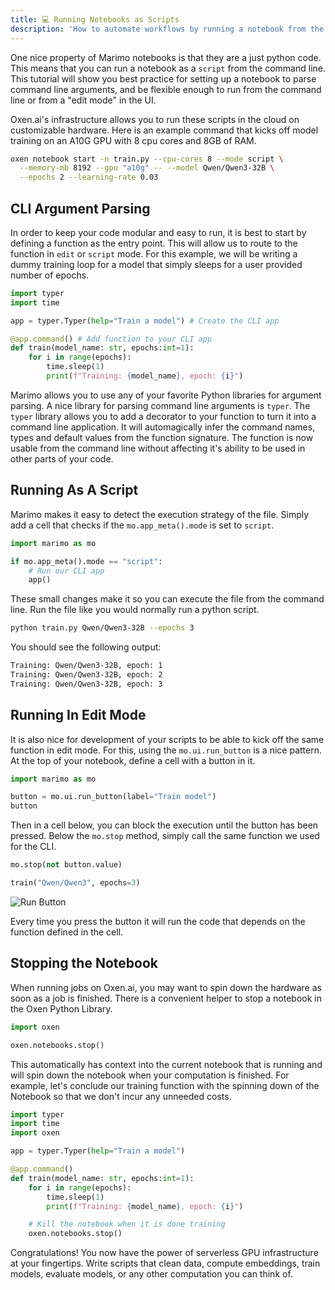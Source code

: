 ```yaml
---
title: 💻 Running Notebooks as Scripts
description: 'How to automate workflows by running a notebook from the command line.'
---
```


One nice property of Marimo notebooks is that they are a just python code. This means that you can run a notebook as a `script` from the command line. This tutorial will show you best practice for setting up a notebook to parse command line arguments, and be flexible enough to run from the command line or from a "edit mode" in the UI.

Oxen.ai's infrastructure allows you to run these scripts in the cloud on customizable hardware. Here is an example command that kicks off model training on an A10G GPU with 8 cpu cores and 8GB of RAM.


```bash
oxen notebook start -n train.py --cpu-cores 8 --mode script \
  --memory-mb 8192 --gpu "a10g" -- --model Qwen/Qwen3-32B \
  --epochs 2 --learning-rate 0.03
```

## CLI Argument Parsing

In order to keep your code modular and easy to run, it is best to start by defining a function as the entry point. This will allow us to route to the function in `edit` or `script` mode. For this example, we will be writing a dummy training loop for a model that simply sleeps for a user provided number of epochs.

```python
import typer
import time

app = typer.Typer(help="Train a model") # Create the CLI app

@app.command() # Add function to your CLI app
def train(model_name: str, epochs:int=1):
    for i in range(epochs):
        time.sleep(1)
        print(f"Training: {model_name}, epoch: {i}")
```

Marimo allows you to use any of your favorite Python libraries for argument parsing. A nice library for parsing command line arguments is `typer`. The `typer` library allows you to add a decorator to your function to turn it into a command line application. It will automagically infer the command names, types and default values from the function signature. The function is now usable from the command line without affecting it's ability to be used in other parts of your code.

## Running As A Script

Marimo makes it easy to detect the execution strategy of the file. Simply add a cell that checks if the `mo.app_meta().mode` is set to `script`.

```python
import marimo as mo

if mo.app_meta().mode == "script":
    # Run our CLI app
    app()
```

These small changes make it so you can execute the file from the command line. Run the file like you would normally run a python script.

```bash
python train.py Qwen/Qwen3-32B --epochs 3
```

You should see the following output:

```bash
Training: Qwen/Qwen3-32B, epoch: 1
Training: Qwen/Qwen3-32B, epoch: 2
Training: Qwen/Qwen3-32B, epoch: 3
```

## Running In Edit Mode

It is also nice for development of your scripts to be able to kick off the same function in edit mode. For this, using the `mo.ui.run_button` is a nice pattern. At the top of your notebook, define a cell with a button in it.

```python
import marimo as mo

button = mo.ui.run_button(label="Train model")
button
```

Then in a cell below, you can block the execution until the button has been pressed. Below the `mo.stop` method, simply call the same function we used for the CLI.

```python
mo.stop(not button.value)

train("Qwen/Qwen3", epochs=3)
```

![Run Button](/images/marimo/run-as-a-script/run-button.png)

Every time you press the button it will run the code that depends on the function defined in the cell.

## Stopping the Notebook

When running jobs on Oxen.ai, you may want to spin down the hardware as soon as a job is finished. There is a convenient helper to stop a notebook in the Oxen Python Library.

```python
import oxen

oxen.notebooks.stop()
```

This automatically has context into the current notebook that is running and will spin down the notebook when your computation is finished. For example, let's conclude our training function with the spinning down of the Notebook so that we don't incur any unneeded costs.

```python
import typer
import time
import oxen

app = typer.Typer(help="Train a model")

@app.command()
def train(model_name: str, epochs:int=1):
    for i in range(epochs):
        time.sleep(1)
        print(f"Training: {model_name}, epoch: {i}")

    # Kill the notebook when it is done training
    oxen.notebooks.stop()
```

Congratulations! You now have the power of serverless GPU infrastructure at your fingertips. Write scripts that clean data, compute embeddings, train models, evaluate models, or any other computation you can think of.